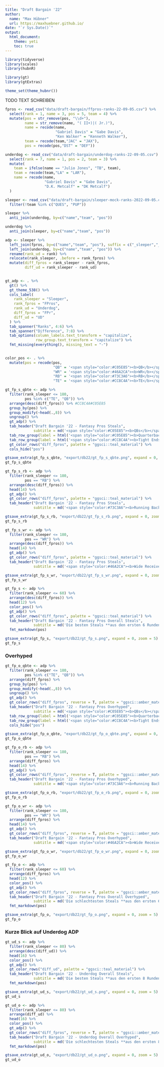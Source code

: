 ```yaml
---
title: "Draft Bargain '22"
author: 
  name: "Max Hübner"
  url: https://maxhuebner.github.io/
date: "`r Sys.Date()`"
output:
  html_document:
    theme: yeti
    toc: true
---
```


```r
library(tidyverse)
library(scales)
library(hubnR)

library(gt)
library(gtExtras)

theme_set(theme_hubnr())
```

TODO TEXT SCHREIBEN

```r
fpros <- read_csv("data/draft-bargain/ffpros-ranks-22-09-05.csv") %>% 
  select(rank = 1, name = 3, pos = 5, team = 4) %>% 
  mutate(pos = str_remove(pos, "\\d+"),
         name = str_remove(name, "( II+)|( Jr.)"),
         name = recode(name,
                       "Gabriel Davis" = "Gabe Davis",
                       "Ken Walker" = "Kenneth Walker"),
         team = recode(team,"JAC" = "JAX"),
         pos = recode(pos,"DST" = "DEF"))

underdog <- read_csv("data/draft-bargain/underdog-ranks-22-09-05.csv") %>% 
  select(rank = 7, name = 1, pos = 2, team = 3) %>% 
  mutate(
    team = ifelse(name == "Julio Jones", "TB", team),
    team = recode(team,"LA" = "LAR"),
    name = recode(name,
                  "Gabriel Davis" = "Gabe Davis",
                  "D.K. Metcalf" = "DK Metcalf")
  )

sleeper <- read_csv("data/draft-bargain/sleeper-mock-ranks-2022-09-05.csv") %>% 
  filter(!team %in% c("QUES", "PUP"))
```


```r
sleeper %>% 
  anti_join(underdog, by=c("name","team", "pos"))

underdog %>% 
  anti_join(sleeper, by=c("name","team", "pos"))
```

```r
adp <- sleeper %>% 
  left_join(fpros, by=c("name","team", "pos"), suffix = c("_sleeper","_fpros")) %>% 
  left_join(underdog, by=c("name","team", "pos")) %>% 
  rename(rank_ud = rank) %>% 
  relocate(rank_sleeper, .before = rank_fpros) %>% 
  mutate(diff_fpros = rank_sleeper - rank_fpros,
         diff_ud = rank_sleeper - rank_ud)
  
```

```r
gt_adp <- . %>% 
  gt() %>% 
  gt_theme_538() %>% 
  cols_label(
    rank_sleeper = "Sleeper",
    rank_fpros = "FPros",
    rank_ud = "Underdog",
    diff_fpros = "FPr",
    diff_ud = "UD"
  ) %>% 
  tab_spanner("Ranks", 4:6) %>% 
  tab_spanner("Difference", 7:8) %>% 
  tab_options(column_labels.text_transform = "capitalize",
              row_group.text_transform = "capitalize") %>% 
  fmt_missing(everything(), missing_text = "-")
  
```

```r
color_pos <- . %>% 
  mutate(pos = recode(pos,
                      "QB" = '<span style="color:#C05E85"><b>QB</b></span>',
                      "WR" = '<span style="color:#46A2CA"><b>WR</b></span>',
                      "RB" = '<span style="color:#73C3A6"><b>RB</b></span>',
                      "TE" = '<span style="color:#CC8C4A"><b>TE</b></span>'))
```

```r
gt_fp_s_qbte <- adp %>% 
  filter(rank_sleeper <= 180,
         pos %in% c("TE", "QB")) %>% 
  arrange(desc(diff_fpros)) %>% #CC8C4A#C05E85
  group_by(pos) %>% 
  group_modify(~head(.,8)) %>% 
  ungroup() %>% 
  gt_adp() %>% 
  tab_header("Draft Bargain '22 - Fantasy Pros Steals",
             subtitle = md('<span style="color:#C05E85"><b>QBs</b></span> und <span style="color:#CC8C4A"><b>TEs</b></span> welche bei Fantasy Pros deutlich früher gepickt werden')) %>% 
  tab_row_group(label = html('<span style="color:#C05E85"><b>Quarterbacks</b></span>'), rows = pos == "QB") %>% 
  tab_row_group(label = html('<span style="color:#CC8C4A"><b>Tight Ends</b></span>'), rows = pos == "TE") %>% 
  gt_color_rows("diff_fpros", palette = "ggsci::teal_material") %>% 
  cols_hide("pos")

gtsave_extra(gt_fp_s_qbte, "export/db22/gt_fp_s_qbte.png", expand = 0, zoom = 5)
gt_fp_s_qbte
```

```r
gt_fp_s_rb <- adp %>% 
  filter(rank_sleeper <= 180,
         pos == "RB") %>% 
  arrange(desc(diff_fpros)) %>%
  head(14) %>% 
  gt_adp() %>% 
  gt_color_rows("diff_fpros", palette = "ggsci::teal_material") %>% 
  tab_header("Draft Bargain '22 - Fantasy Pros Steals",
             subtitle = md('<span style="color:#73C3A6"><b>Running Backs</b></span> welche bei Fantasy Pros deutlich früher gepickt werden'))

gtsave_extra(gt_fp_s_rb, "export/db22/gt_fp_s_rb.png", expand = 0, zoom = 5)
gt_fp_s_rb
```

```r
gt_fp_s_wr <- adp %>% 
  filter(rank_sleeper <= 180,
         pos == "WR") %>% 
  arrange(desc(diff_fpros)) %>%
  head(14) %>% 
  gt_adp() %>% 
  gt_color_rows("diff_fpros", palette = "ggsci::teal_material") %>% 
  tab_header("Draft Bargain '22 - Fantasy Pros Steals",
             subtitle = md('<span style="color:#46A2CA"><b>Wide Receivers</b></span> welche bei Fantasy Pros deutlich früher gepickt werden'))

gtsave_extra(gt_fp_s_wr, "export/db22/gt_fp_s_wr.png", expand = 0, zoom = 5)
gt_fp_s_wr
```

```r
gt_fp_s <- adp %>% 
  filter(rank_sleeper <= 60) %>% 
  arrange(desc(diff_fpros)) %>%
  head(12) %>% 
  color_pos() %>% 
  gt_adp() %>% 
  gt_color_rows("diff_fpros", palette = "ggsci::teal_material") %>% 
  tab_header("Draft Bargain '22 - Fantasy Pros Overall Steals",
             subtitle = md('Die besten Steals **aus den ersten 6 Runden**')) %>% 
  fmt_markdown(pos)

gtsave_extra(gt_fp_s, "export/db22/gt_fp_s.png", expand = 0, zoom = 5)
gt_fp_s
```

### Overhyped

```r
gt_fp_o_qbte <- adp %>% 
  filter(rank_sleeper <= 180,
         pos %in% c("TE", "QB")) %>% 
  arrange(diff_fpros) %>%
  group_by(pos) %>% 
  group_modify(~head(.,8)) %>% 
  ungroup() %>% 
  gt_adp() %>% 
  gt_color_rows("diff_fpros", reverse = T, palette = "ggsci::amber_material") %>% 
  tab_header("Draft Bargain '22 - Fantasy Pros Overhyped",
             subtitle = md('<span style="color:#C05E85"><b>QBs</b></span> und <span style="color:#CC8C4A"><b>TEs</b></span> welche bei Fantasy Pros deutlich **später** gepickt werden')) %>% 
  tab_row_group(label = html('<span style="color:#C05E85"><b>Quarterbacks</b></span>'), rows = pos == "QB") %>% 
  tab_row_group(label = html('<span style="color:#CC8C4A"><b>Tight Ends</b></span>'), rows = pos == "TE") %>% 
  cols_hide("pos")

gtsave_extra(gt_fp_o_qbte, "export/db22/gt_fp_o_qbte.png", expand = 0, zoom = 5)
gt_fp_o_qbte
```

```r
gt_fp_o_rb <- adp %>% 
  filter(rank_sleeper <= 180,
         pos == "RB") %>% 
  arrange(diff_fpros) %>%
  head(14) %>% 
  gt_adp() %>% 
  gt_color_rows("diff_fpros", reverse = T, palette = "ggsci::amber_material") %>% 
  tab_header("Draft Bargain '22 - Fantasy Pros Overhyped",
             subtitle = md('<span style="color:#73C3A6"><b>Running Backs</b></span> welche bei Fantasy Pros deutlich **später** gepickt werden'))

gtsave_extra(gt_fp_o_rb, "export/db22/gt_fp_o_rb.png", expand = 0, zoom = 5)
gt_fp_o_rb
```

```r
gt_fp_o_wr <- adp %>% 
  filter(rank_sleeper <= 180,
         pos == "WR") %>% 
  arrange(diff_fpros) %>%
  head(14) %>% 
  gt_adp() %>% 
  gt_color_rows("diff_fpros", reverse = T, palette = "ggsci::amber_material") %>% 
  tab_header("Draft Bargain '22 - Fantasy Pros Overhyped",
             subtitle = md('<span style="color:#46A2CA"><b>Wide Receivers</b></span> welche bei Fantasy Pros deutlich **später** gepickt werden'))

gtsave_extra(gt_fp_o_wr, "export/db22/gt_fp_o_wr.png", expand = 0, zoom = 5)
gt_fp_o_wr
```

```r
gt_fp_o <- adp %>% 
  filter(rank_sleeper <= 60) %>% 
  arrange(diff_fpros) %>%
  head(12) %>% 
  color_pos() %>% 
  gt_adp() %>% 
  gt_color_rows("diff_fpros", reverse = T, palette = "ggsci::amber_material") %>% 
  tab_header("Draft Bargain '22 - Fantasy Pros Overall Overhyped",
             subtitle = md('Die schlechtesten Steals **aus den ersten 6 Runden**')) %>% 
  fmt_markdown(pos)

gtsave_extra(gt_fp_o, "export/db22/gt_fp_o.png", expand = 0, zoom = 5)
gt_fp_o
```

### Kurze Blick auf Underdog ADP

```r
gt_ud_s <- adp %>% 
  filter(rank_sleeper <= 80) %>% 
  arrange(desc(diff_ud)) %>% 
  head(16) %>% 
  color_pos() %>% 
  gt_adp() %>% 
  gt_color_rows("diff_ud", palette = "ggsci::teal_material") %>% 
  tab_header("Draft Bargain '22 - Underdog Overall Steals",
             subtitle = md('Die besten Steals **aus den ersten 8 Runden**')) %>% 
  fmt_markdown(pos)

gtsave_extra(gt_ud_s, "export/db22/gt_ud_s.png", expand = 0, zoom = 5)
gt_ud_s
```

```r
gt_ud_o <- adp %>% 
  filter(rank_sleeper <= 80) %>% 
  arrange(diff_ud) %>% 
  head(16) %>% 
  color_pos() %>% 
  gt_adp() %>% 
  gt_color_rows("diff_fpros", reverse = T, palette = "ggsci::amber_material") %>%
  tab_header("Draft Bargain '22 - Underdog Overall Overhyped",
             subtitle = md('Die schlechtesten Steals **aus den ersten 8 Runden**')) %>% 
  fmt_markdown(pos)

gtsave_extra(gt_ud_o, "export/db22/gt_ud_o.png", expand = 0, zoom = 5)
gt_ud_o
```

